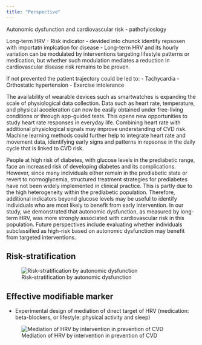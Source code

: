 ```yaml
---
title: "Perspective"
---
```



Autonomic dysfunction and cardiovascular risk - pathofyioslogy

Long-term HRV - Risk indicator - devided into chunck identify repsosen with importatn implcation for disease - Long-term HRV and its hourly variation can be modulated by interventions targeting lifestyle patterns or medication, but whether such modulation mediates a reduction in cardiovascular disease risk remains to be proven.

If not prevented the patient trajectory could be led to: - Tachycardia - Orthostatic hypertension - Exercise intolerance

The availability of wearable devices such as smartwatches is expanding the scale of physiological data collection. Data such as heart rate, temperature, and physical acceleration can now be easily obtained under free-living conditions or through app-guided tests. This opens new opportunities to study heart rate responses in everyday life. Combining heart rate with additional physiological signals may improve understanding of CVD risk. Machine learning methods could further help to integrate heart rate and movement data, identifying early signs and patterns in repsonse in the daily cycle that is linked to CVD risk.


People at high risk of diabetes, with glucose levels in the prediabetic range, face an increased risk of developing diabetes and its complications. However, since many individuals either remain in the prediabetic state or revert to normoglycemia, structured treatment strategies for prediabetes have not been widely implemented in clinical practice. This is partly due to the high heterogeneity within the prediabetic population. Therefore, additional indicators beyond glucose levels may be useful to identify individuals who are most likely to benefit from early intervention. In our study, we demonstrated that autonomic dysfunction, as measured by long-term HRV, was more strongly associated with cardiovascular risk in this population. Future perspectives include evaluating whether individuals subclassified as high-risk based on autonomic dysfunction may benefit from targeted interventions.

## Risk-stratification

::: {layout-ncol="1"}
![Risk-stratification by autonomic dysfunction](images/strafication_tree_of_CAN.png){width="100%," fig-align="left"}
:::

## Effective modifiable marker

-   Experimental design of mediation of direct target of HRV (medication: beta-blockers, or lifestyle: physical activity and sleep)

::: {layout-ncol="1"}
![Mediation of HRV by intervention in prevention of CVD](images/Mediation_HRV.png){width="100%," fig-align="left"}
:::
